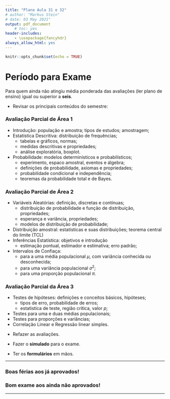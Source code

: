 ```yaml
---
title: "Plano Aula 31 e 32"
# author: "Markus Stein"
# date: 03 May 2021"
output: pdf_document
    # toc: yes
header-includes:
    - \usepackage{fancyhdr}
always_allow_html: yes
---
```

\addtolength{\headheight}{1.0cm}
\pagestyle{fancyplain} 
\lhead{\includegraphics[height=1.5cm]{logoIME.png}}
\rhead{\includegraphics[height=1.5cm]{logoEAD.png}}
\chead{UNIVERSIDADE FEDERAL DO RIO GRANDE DO SUL \\
INSTITUTO DE MATEMÁTICA E ESTATÍSTICA \\
DEPARTAMENTO DE ESTATÍSTICA \\
\vspace{0.3cm}
MAT02219 - Probabilidade e Estatística - 2021/2
}
\renewcommand{\headrulewidth}{0pt} 


```r
knitr::opts_chunk$set(echo = TRUE)
```

# Período para Exame

Para quem ainda não atingiu média ponderada das avaliações (ler plano de ensino) igual ou superior a **seis**.  

* Revisar os principais conteúdos do semestre:

### Avaliação Parcial de Área 1
* Introdução: população e amostra; tipos de estudos; amostragem;
* Estatística Descritiva: distribuição de frequências;
    + tabelas e gráficos, normas;
    + medidas descritivas e propriedades;
    + análise exploratória, boxplot.
* Probabilidade: modelos determinísticos e probabilísticos;
    + experimento, espaco amostral, eventos e álgebra;
    + definições de probabilidade, axiomas e propriedades;
    + probabilidade condicional e independência;
    + teoremas da probabilidade total e de Bayes.

### Avaliação Parcial de Área 2
* Variáveis Aleatórias: definição, discretas e contínuas;
    + distribuição de probabilidade e função de distribuição, propriedades;
    + esperança e variância, propriedades;
    + modelos de distribuição de probabilidade;
* Distribuição amostral: estatísticas e suas distribuições; teorema central do limite (TCL)
* Inferências Estatística: objetivos e introdução
    + estimação pontual, estimador e estimativa; erro padrão;
* Intervalos de Confiaça:
    + para a uma média populacional $\mu$, com variância conhecida ou desconhecida;
    + para uma variância populacional $\sigma^2$;
    + para uma proporção populacional $\pi$.

### Avaliação Parcial da Área 3
* Testes de hipóteses: definições e conceitos básicos, hipóteses;
    + tipos de erro, probabilidade de erros;
    + estatistica de teste, região crítica, valor *p*;
* Testes para uma e duas médias populacionais;
* Testes para proporções e variâncias;
* Correlação Linear e Regressão linear simples.

\vspace{0.5cm}

* Refazer as avaliações.

* Fazer o **simulado** para o exame.

* Ter os **formulários** em mãos.

\vspace{1.0cm}

***
### Boas férias aos já aprovados!
### Bom exame aos ainda não aprovados!
*** 